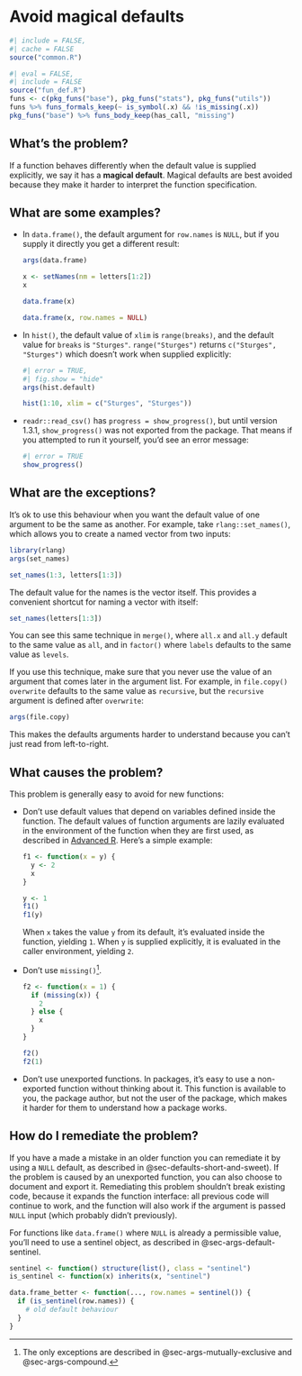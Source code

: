# Avoid magical defaults {#sec-def-magical}

```r
#| include = FALSE,
#| cache = FALSE
source("common.R")
```

```r
#| eval = FALSE,
#| include = FALSE
source("fun_def.R")
funs <- c(pkg_funs("base"), pkg_funs("stats"), pkg_funs("utils"))
funs %>% funs_formals_keep(~ is_symbol(.x) && !is_missing(.x))
pkg_funs("base") %>% funs_body_keep(has_call, "missing")
```

## What's the problem?

If a function behaves differently when the default value is supplied explicitly, we say it has a **magical default**.
Magical defaults are best avoided because they make it harder to interpret the function specification.

## What are some examples?

-   In `data.frame()`, the default argument for `row.names` is `NULL`, but if you supply it directly you get a different result:

    ```r
    args(data.frame)

    x <- setNames(nm = letters[1:2])
    x

    data.frame(x)

    data.frame(x, row.names = NULL)
    ```

-   In `hist()`, the default value of `xlim` is `range(breaks)`, and the default value for `breaks` is `"Sturges"`.
    `range("Sturges")` returns `c("Sturges", "Sturges")` which doesn't work when supplied explicitly:

    ```r
    #| error = TRUE,
    #| fig.show = "hide"
    args(hist.default)

    hist(1:10, xlim = c("Sturges", "Sturges"))
    ```

-   `readr::read_csv()` has `progress = show_progress()`, but until version 1.3.1, `show_progress()` was not exported from the package.
    That means if you attempted to run it yourself, you'd see an error message:

    ```r
    #| error = TRUE
    show_progress()
    ```

## What are the exceptions?

It's ok to use this behaviour when you want the default value of one argument to be the same as another.
For example, take `rlang::set_names()`, which allows you to create a named vector from two inputs:

```r
library(rlang)
args(set_names)

set_names(1:3, letters[1:3])
```

The default value for the names is the vector itself.
This provides a convenient shortcut for naming a vector with itself:

```r
set_names(letters[1:3])
```

You can see this same technique in `merge()`, where `all.x` and `all.y` default to the same value as `all`, and in `factor()` where `labels` defaults to the same value as `levels`.

If you use this technique, make sure that you never use the value of an argument that comes later in the argument list.
For example, in `file.copy()` `overwrite` defaults to the same value as `recursive`, but the `recursive` argument is defined after `overwrite`:

```r
args(file.copy)
```

This makes the defaults arguments harder to understand because you can't just read from left-to-right.

## What causes the problem?

This problem is generally easy to avoid for new functions:

-   Don't use default values that depend on variables defined inside the function.
    The default values of function arguments are lazily evaluated in the environment of the function when they are first used, as described in [Advanced R](https://adv-r.hadley.nz/functions.html#default-arguments). Here's a simple example:

    ```r
    f1 <- function(x = y) {
      y <- 2
      x
    }

    y <- 1
    f1()
    f1(y)
    ```

    When `x` takes the value `y` from its default, it's evaluated inside the function, yielding `1`.
    When `y` is supplied explicitly, it is evaluated in the caller environment, yielding `2`.

-   Don't use `missing()`[^def-magical-1].

    ```r
    f2 <- function(x = 1) {
      if (missing(x)) {
        2
      } else {
        x
      }
    }

    f2()
    f2(1)
    ```

-   Don't use unexported functions.
    In packages, it's easy to use a non-exported function without thinking about it.
    This function is available to you, the package author, but not the user of the package, which makes it harder for them to understand how a package works.

[^def-magical-1]: The only exceptions are described in @sec-args-mutually-exclusive and @sec-args-compound.

## How do I remediate the problem?

If you have a made a mistake in an older function you can remediate it by using a `NULL` default, as described in @sec-defaults-short-and-sweet).
If the problem is caused by an unexported function, you can also choose to document and export it.
Remediating this problem shouldn't break existing code, because it expands the function interface: all previous code will continue to work, and the function will also work if the argument is passed `NULL` input (which probably didn't previously).

For functions like `data.frame()` where `NULL` is already a permissible value, you'll need to use a sentinel object, as described in @sec-args-default-sentinel.

```r
sentinel <- function() structure(list(), class = "sentinel")
is_sentinel <- function(x) inherits(x, "sentinel")

data.frame_better <- function(..., row.names = sentinel()) {
  if (is_sentinel(row.names)) {
    # old default behaviour
  }
}
```
